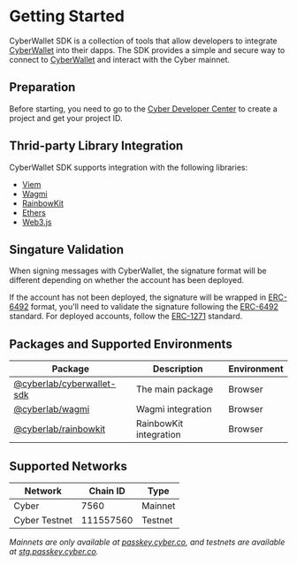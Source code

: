 # Getting Started

CyberWallet SDK is a collection of tools that allow developers to integrate [CyberWallet](https://passkey.cyber.co) into their dapps. The SDK provides a simple and secure way to connect to [CyberWallet](https://passkey.cyber.co) and interact with the Cyber mainnet.

## Preparation

Before starting, you need to go to the [Cyber Developer Center](https://dashboard.cyberconnect.me) to create a project and get your project ID.

## Thrid-party Library Integration

CyberWallet SDK supports integration with the following libraries:

* [Viem](/cyberwallet/sdk/viem)
* [Wagmi](/cyberwallet/sdk/wagmi)
* [RainbowKit](/cyberwallet/sdk/rainbowkit)
* [Ethers](/cyberwallet/sdk/ethers)
* [Web3.js](/cyberwallet/sdk/web3-js)

## Singature Validation

When signing messages with CyberWallet, the signature format will be different depending on whether the account has been deployed.

If the account has not been deployed, the signature will be wrapped in [ERC-6492](https://eips.ethereum.org/EIPS/eip-6492) format, you'll need to validate the signature following the [ERC-6492](https://eips.ethereum.org/EIPS/eip-6492) standard. For deployed accounts, follow the [ERC-1271](https://eips.ethereum.org/EIPS/eip-1271) standard.

## Packages and Supported Environments

| Package | Description | Environment |
| --- | --- | --- |
| [@cyberlab/cyberwallet-sdk](https://www.npmjs.com/package/@cyberlab/cyberwallet-sdk) |  The main package | Browser |
| [@cyberlab/wagmi](https://www.npmjs.com/package/@cyberlab/wagmi) | Wagmi integration | Browser |
| [@cyberlab/rainbowkit](https://www.npmjs.com/package/@cyberlab/rainbowkit) | RainbowKit integration | Browser |

## Supported Networks

| Network | Chain ID | Type |
| --- | --- | --- |
| Cyber | 7560 | Mainnet |
| Cyber Testnet | 111557560	| Testnet |

*Mainnets are only available at [passkey.cyber.co](https://passkey.cyber.co), and testnets are available at [stg.passkey.cyber.co](https://stg.passkey.cyber.co).*

